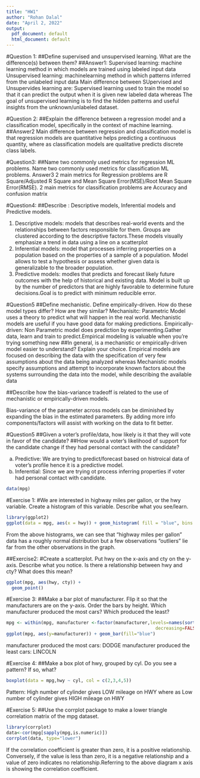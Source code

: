 ---
title: "HW1"
author: "Rohan Dalal"
date: "April 2, 2022"
output:
  pdf_document: default
  html_document: default
---


#Question 1:
##Define supervised and unsupervised learning. What are the difference(s) between them?
##Answer1:
Supervised learning: machine learning method in which models are trained using labeled input data
Unsupervised learning: machinelearning method in which patterns inferred from the unlabeled input data
Main difference between SUpervised and Unsupervides learning are:
Supervised learning used to train the model so that it can predict the output when it is given new labeled data whereas	The goal of unsupervised learning is to find the hidden patterns and useful insights from the unknown/unlabeled dataset.

#Question 2:
##Explain the difference between a regression model and a classification model, specifically in the context of machine learning.
##Answer2
Main difference between regression and classification model is that regression models are quantitative helps predicting a continuous quantity, where as classification models are qualitative predicts discrete class labels.


#Question3:
##Name two commonly used metrics for regression ML problems. Name two commonly used metrics for classification ML problems.
Answer3
2 main metrics for Regression problems are R Square/Adjusted R Square and Mean Square Error(MSE)/Root Mean Square Error(RMSE).
2 main metrics for classification problems are Accuracy and confusion matrix 

#Question4:
##Describe : Descriptive models, Inferential models and Predictive models.

1)  Descriptive models:  models that describes real-world events and the relationships between factors responsible for them. Groups are clustered according to the descriptive factors.These models visually emphasize a trend in data using a line on a scatterplot
2) Inferential models: model that processes inferring properties on a population based on the properties of a sample of a population. Model allows to test a hypothesis or assess whether given data is generalizable to the broader population.
3) Predictive models:  modles that predicts and forecast likely future outcomes with the help of historical and existing data. Model is built up by the number of predictors that are highly favorable to determine future decisions.Goal is to predict with minimum reducible error.


#Question5
##Define mechanistic. Define empirically-driven. How do these model types differ? How are they similar?
Mechanisitc: Parametric Model uses a theory to predict what will happen in the real world. Mechanistic models are useful if you have good data for making predictions.
Empirically-driven: Non Parametric model does prediction by experimenting.Gather data, learn and train to predict.Empirical modeling is valuable when you're trying something new
##In general, is a mechanistic or empirically-driven model easier to understand? Explain your choice.
Empirical models are focused on describing the data with the specification of very few assumptions about the data being analyzed whereas Mechanistic models specify assumptions and attempt to incorporate known factors about the systems surrounding the data into the model, while describing the available data

##Describe how the bias-variance tradeoff is related to the use of mechanistic or empirically-driven models.

Bias-variance  of the parameter across models can be diminished by expanding the bias in the estimated parameters. By
adding more info components/factors will assist with working on the data to fit better.

#Question5
##Given a voter's profile/data, how likely is it that they will vote in favor of the candidate?
##How would a voter's likelihood of support for the candidate change if they had personal contact with the candidate?

a) Predictive: We are trying to predict/forecast based on histroical data of voter's profile hence it is a predictive model.
b) Inferential: Since we are trying ot process inferring properties if voter had personal contact with candidate.

```{r }
data(mpg)
```

#Exercise 1:
#We are interested in highway miles per gallon, or the hwy variable. Create a histogram of this variable. Describe what you see/learn.

```{r }
library(ggplot2)
ggplot(data = mpg, aes(x = hwy)) + geom_histogram( fill = "blue", bins = 30) +  xlab("Highway (mpg)") 
```
From the above histograms, we can see that "highway miles per gallon" data has a roughly normal distribution but a few observations "outliers" lie far from the other observations in the graph.

##Exercise2:
#Create a scatterplot. Put hwy on the x-axis and cty on the y-axis. Describe what you notice. Is there a relationship between hwy and cty? What does this mean?
```{r }
ggplot(mpg, aes(hwy, cty)) + 
  geom_point()

```

#Exercise 3:
##Make a bar plot of manufacturer. Flip it so that the manufacturers are on the y-axis. Order the bars by height. Which manufacturer produced the most cars? Which produced the least?
```{r}
mpg <- within(mpg, manufacturer <-factor(manufacturer,levels=names(sort(table(manufacturer), 
                                                        decreasing=FALSE))))
ggplot(mpg, aes(y=manufacturer)) + geom_bar(fill="blue")

```
manufacturer produced the most cars: DODGE
manufacturer produced the least cars: LINCOLN


#Exercise 4:
##Make a box plot of hwy, grouped by cyl. Do you see a pattern? If so, what?
```{r }

boxplot(data = mpg,hwy ~ cyl, col = c(2,3,4,5))

```

Pattern: High number of cylinder gives LOW mileage on HWY where as Low number of cylinder gives HIGH mileage on HWY

#Exercise 5:
##Use the corrplot package to make a lower triangle correlation matrix of the mpg dataset.

```{r}

library(corrplot)
data<-cor(mpg[sapply(mpg,is.numeric)])
corrplot(data, type="lower")

```
If the correlation coefficient is greater than zero, it is a positive relationship. Conversely, if the value is less than zero, it is a negative relationship and a value of zero indicates no relationship.Referring to the above diagram x axis is showing the correlation coefficient.


